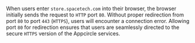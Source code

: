 When users enter `store.spacetech.com` into their browser, the browser initially sends the request to `HTTP` port `80`. Without proper redirection from port `80` to port `443` (`HTTPS`), users will encounter a connection error. Allowing port `80` for redirection ensures that users are seamlessly directed to the secure `HTTPS` version of the Appcircle services.